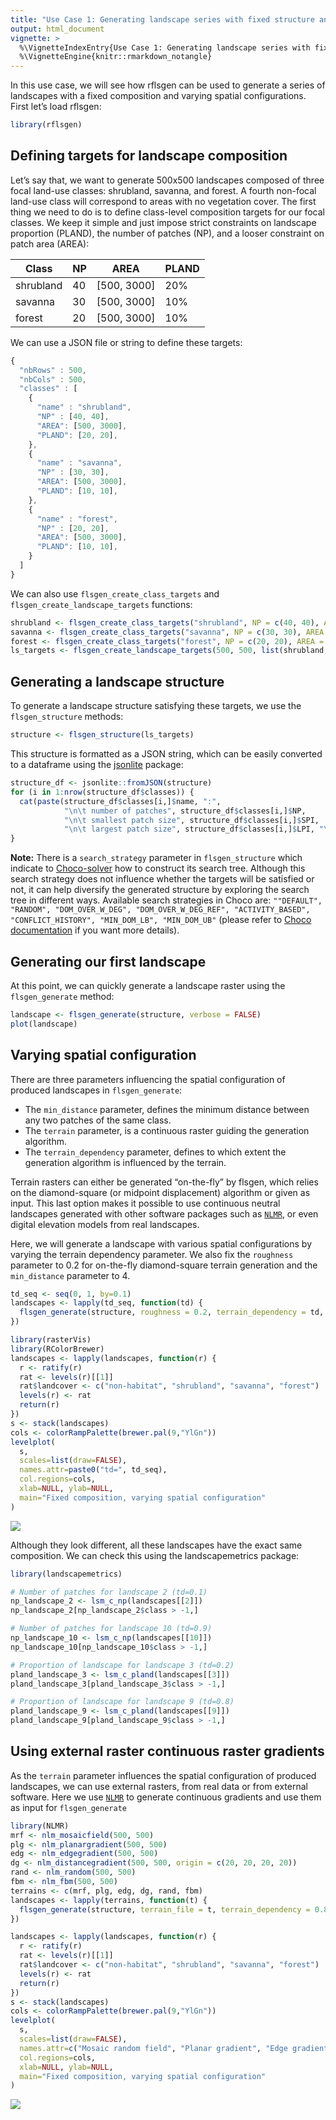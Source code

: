 ```yaml
---
title: "Use Case 1: Generating landscape series with fixed structure and varying spatial configurations"
output: html_document
vignette: >
  %\VignetteIndexEntry{Use Case 1: Generating landscape series with fixed structure and varying spatial configurations}
  %\VignetteEngine{knitr::rmarkdown_notangle}
---
```


In this use case, we will see how rflsgen can be used to generate a series of landscapes with a fixed composition and varying spatial configurations. First let's load rflsgen:

```r
library(rflsgen)
```

## Defining targets for landscape composition

Let's say that, we want to generate 500x500 landscapes composed of three focal land-use classes: shrubland, savanna, and forest. A fourth non-focal land-use class will correspond to areas with no vegetation cover. The first thing we need to do is to define class-level composition targets for our focal classes. We keep it simple and just impose strict constraints on landscape proportion (PLAND), the number of patches (NP), and a looser constraint on patch area (AREA):

| Class     | NP      | AREA         | PLAND |
| --------- |---------| ------------ |------ |
| shrubland | 40      | [500, 3000]  | 20%   |
| savanna   | 30      | [500, 3000]  | 10%   |
| forest    | 20      | [500, 3000]  | 10%   |


We can use a JSON file or string to define these targets:

```js
{
  "nbRows" : 500,
  "nbCols" : 500,
  "classes" : [
    {
      "name" : "shrubland",
      "NP" : [40, 40],
      "AREA": [500, 3000],
      "PLAND": [20, 20],
    },
    {
      "name" : "savanna",
      "NP" : [30, 30],
      "AREA": [500, 3000],
      "PLAND": [10, 10],
    },
    {
      "name" : "forest",
      "NP" : [20, 20],
      "AREA": [500, 3000],
      "PLAND": [10, 10],
    }
  ]
}
```

We can also use `flsgen_create_class_targets` and `flsgen_create_landscape_targets` functions:

```r
shrubland <- flsgen_create_class_targets("shrubland", NP = c(40, 40), AREA = c(500, 3000), PLAND = c(20, 20))
savanna <- flsgen_create_class_targets("savanna", NP = c(30, 30), AREA = c(500, 3000), PLAND = c(10, 10))
forest <- flsgen_create_class_targets("forest", NP = c(20, 20), AREA = c(500, 3000), PLAND = c(10, 10))
ls_targets <- flsgen_create_landscape_targets(500, 500, list(shrubland, savanna, forest))
```

## Generating a landscape structure

To generate a landscape structure satisfying these targets, we use the `flsgen_structure` methods:

```r
structure <- flsgen_structure(ls_targets)
```

This structure is formatted as a JSON string, which can be easily converted to a dataframe using the [jsonlite](https://cran.r-project.org/package=jsonlite) package:

```r
structure_df <- jsonlite::fromJSON(structure)
for (i in 1:nrow(structure_df$classes)) {
  cat(paste(structure_df$classes[i,]$name, ":",
            "\n\t number of patches", structure_df$classes[i,]$NP,
            "\n\t smallest patch size", structure_df$classes[i,]$SPI,
            "\n\t largest patch size", structure_df$classes[i,]$LPI, "\n\n"))
}
```

**Note:** There is a `search_strategy` parameter in `flsgen_structure` which indicate to [Choco-solver](https://choco-solver.org/) how to construct its search tree. Although this search strategy does not influence whether the targets will be satisfied or not, it can help diversify the generated structure by exploring the search tree in different ways. Available search strategies in Choco are: `""DEFAULT", "RANDOM", "DOM_OVER_W_DEG", "DOM_OVER_W_DEG_REF", "ACTIVITY_BASED", "CONFLICT_HISTORY", "MIN_DOM_LB", "MIN_DOM_UB"` (please refer to [Choco documentation](https://choco-solver.org/docs/solving/strategies/) if you want more details).

## Generating our first landscape

At this point, we can quickly generate a landscape raster using the `flsgen_generate` method:

```r
landscape <- flsgen_generate(structure, verbose = FALSE)
plot(landscape)
```

## Varying spatial configuration

There are three parameters influencing the spatial configuration of produced landscapes in `flsgen_generate`:

- The `min_distance` parameter, defines the minimum distance between any two patches of the same class.
- The `terrain` parameter, is a continuous raster guiding the generation algorithm.
- The `terrain_dependency` parameter, defines to which extent the generation algorithm is influenced by the terrain.

Terrain rasters can either be generated "on-the-fly" by flsgen, which relies on the diamond-square (or midpoint displacement) algorithm or given as input. This last option makes it possible to use continuous neutral landscapes generated with other software packages such as [`NLMR`](https://ropensci.github.io/NLMR/), or even digital elevation models from real landscapes.

Here, we will generate a landscape with various spatial configurations by varying the terrain dependency parameter. We also fix the `roughness` parameter to 0.2 for on-the-fly diamond-square terrain generation and the `min_distance` parameter to 4.

```r
td_seq <- seq(0, 1, by=0.1)
landscapes <- lapply(td_seq, function(td) {
  flsgen_generate(structure, roughness = 0.2, terrain_dependency = td, min_distance = 4, verbose = FALSE)
})
```

```r
library(rasterVis)
library(RColorBrewer)
landscapes <- lapply(landscapes, function(r) {
  r <- ratify(r)
  rat <- levels(r)[[1]]
  rat$landcover <- c("non-habitat", "shrubland", "savanna", "forest")
  levels(r) <- rat
  return(r)
})
s <- stack(landscapes)
cols <- colorRampPalette(brewer.pal(9,"YlGn"))
levelplot(
  s,
  scales=list(draw=FALSE), 
  names.attr=paste0("td=", td_seq), 
  col.regions=cols,
  xlab=NULL, ylab=NULL,
  main="Fixed composition, varying spatial configuration"
)
```

![](figures/use_case_1_landscape_mosaic.png)

Although they look different, all these landscapes have the exact same composition. We can check this using the landscapemetrics package:

```r
library(landscapemetrics)

# Number of patches for landscape 2 (td=0.1)
np_landscape_2 <- lsm_c_np(landscapes[[2]])
np_landscape_2[np_landscape_2$class > -1,]

# Number of patches for landscape 10 (td=0.9)
np_landscape_10 <- lsm_c_np(landscapes[[10]])
np_landscape_10[np_landscape_10$class > -1,]

# Proportion of landscape for landscape 3 (td=0.2)
pland_landscape_3 <- lsm_c_pland(landscapes[[3]])
pland_landscape_3[pland_landscape_3$class > -1,]

# Proportion of landscape for landscape 9 (td=0.8)
pland_landscape_9 <- lsm_c_pland(landscapes[[9]])
pland_landscape_9[pland_landscape_9$class > -1,]
```

## Using external raster continuous raster gradients

As the `terrain` parameter influences the spatial configuration of produced landscapes, we can use external rasters, from real data or from external software. Here we use [`NLMR`](https://ropensci.github.io/NLMR/) to generate continuous gradients and use them as input for `flsgen_generate`

```r
library(NLMR)
mrf <- nlm_mosaicfield(500, 500)
plg <- nlm_planargradient(500, 500)
edg <- nlm_edgegradient(500, 500)
dg <- nlm_distancegradient(500, 500, origin = c(20, 20, 20, 20))
rand <- nlm_random(500, 500)
fbm <- nlm_fbm(500, 500)
terrains <- c(mrf, plg, edg, dg, rand, fbm)
landscapes <- lapply(terrains, function(t) {
  flsgen_generate(structure, terrain_file = t, terrain_dependency = 0.8, min_distance = 4)
})
```

```r
landscapes <- lapply(landscapes, function(r) {
  r <- ratify(r)
  rat <- levels(r)[[1]]
  rat$landcover <- c("non-habitat", "shrubland", "savanna", "forest")
  levels(r) <- rat
  return(r)
})
s <- stack(landscapes)
cols <- colorRampPalette(brewer.pal(9,"YlGn"))
levelplot(
  s,
  scales=list(draw=FALSE), 
  names.attr=c("Mosaic random field", "Planar gradient", "Edge gradient", "Distance gradient", "Random", "Fractional brownian motion"), 
  col.regions=cols,
  xlab=NULL, ylab=NULL,
  main="Fixed composition, varying spatial configuration"
)
```
![](figures/use_case_1_nlmr.png)
